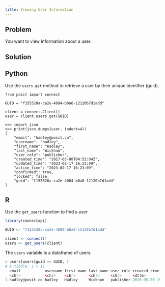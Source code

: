 ```yaml
---
title: Viewing User Information
---
```


## Problem

You want to view information about a user.

## Solution

:::{.panel-tabset group="language"}

## Python

Use the `users.get` method to retrieve a user by their unique identifier (guid).

```.python
from posit import connect

GUID = "f155520a-ca2e-4084-b0a0-12120b7d1add"

client = connect.Client()
user = client.users.get(GUID)
```

```.python
>>> import json
>>> print(json.dumps(user, indent=4))
{
    "email": "hadley@posit.co",
    "username": "hadley",
    "first_name": "Hadley",
    "last_name": "Wickham",
    "user_role": "publisher",
    "created_time": "2017-03-08T04:52:04Z",
    "updated_time": "2023-02-17 16:23:09",
    "active_time": "2023-02-17 16:23:09",
    "confirmed": true,
    "locked": false,
    "guid": "f155520a-ca2e-4084-b0a0-12120b7d1add"
}
```
## R

Use the `get_users` function to find a user

```.r
library(connectapi)

GUID <- "f155520a-ca2e-4084-b0a0-12120b7d1add"

client <- connect()
users <- get_users(client)
```
The `users` variable is a dataframe of users.

```.r
> users[users$guid == GUID, ]
# A tibble: 1 × 11
  email           username first_name last_name user_role created_time        updated_time        active_time         confirmed locked guid
  <chr>           <chr>    <chr>      <chr>     <chr>     <dttm>              <dttm>              <dttm>              <lgl>     <lgl>  <chr>
1 hadley@posit.co hadley   Hadley     Wickham   publisher 2015-05-20 19:44:37 2023-02-17 16:23:09 2023-02-17 16:23:09 TRUE      FALSE  f155520a-ca2e-4084-b0a0-12120b7d1add
```
:::
